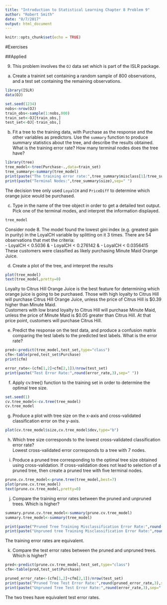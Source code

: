 ```yaml
---
title: "Introduction to Statistical Learning Chapter 8 Problem 9"
author: "Robert Smith"
date: "8/7/2017"
output: html_document
---
```


```r
knitr::opts_chunk$set(echo = TRUE)
```

#Exercises

##Applied

9. This problem involves the `OJ` data set which is part of the ISLR package.

(a) Create a trainint set containing a random sample of 800 observations, and a test set containing the remaining observations.
```r
library(ISLR)
data(OJ)

set.seed(1234)
nobs<-nrow(OJ)
train_obs<-sample(1:nobs,800)
train_set<-OJ[train_obs,]
test_set<-OJ[-train_obs,]
```

(b) Fit a tree to the training data, with Purchase as the response and the other variables as predictors. Use the `summary` function to produce summary statistics about the tree, and describe the results obtained. What is the training error rate? How many terminal nodes does the tree have?
```r
library(tree)
tree_model<-tree(Purchase~.,data=train_set)
tree_summary<-summary(tree_model)
print(paste("The training error rate:",tree_summary$misclass[1]/tree_summary$misclass[2]),sep=" ")
print(paste("Terminal Nodes:",tree_summary$size),sep=" ")
```

The decision tree only used `LoyalCH` and `PriceDiff` to determine which orange juice would be purchased.

(c) Type in the name of the tree object in order to get a detailed text output. Pick one of the terminal modes, and interpret the information displayed.
```r
tree_model
```


Consider node 8. The model found the lowest gini index (e.g. greatest gain in purity) in the LoyalCH variable by splitting on it 3 times. There are 54 observations that met the criteria:  
  - LoyalCH < 0.5036 &
  - LoyalCH < 0.276142 &
  - LoyalCH < 0.0356415
These customers were classified as likely purchasing Minute Maid Orange Juice.

(d) Create a plot of the tree, and interpret the results
```r
plot(tree_model)
text(tree_model,pretty=0)
```

Loyalty to Citrus Hill Orange Juice is the best feature for determining which orange juice is going to be purchased. Those with high loyalty to Citrus Hill will purchase Citrus Hill Orange Juice, unless the price of Citrus Hill is $0.39 higher than Minute Maid.   
Customers with low brand loyalty to Citrus Hill will purchase Minute Maid, unless the price of Minute Maid is $0.05 greater than Citrus Hill. At that price point, customers will purchase Citrus Hill.   

(e) Predict the response on the test data, and produce a confusion matrix comparing the test labels to the predicted test labels. What is the error rate?  
```r
pred<-predict(tree_model,test_set,type="class")
cfm<-table(pred,test_set$Purchase)
print(cfm)

error_rate<-(cfm[1,2]+cfm[2,1])/nrow(test_set)
print(paste("Test Error Rate:",round(error_rate,3),sep=" "))
```

(f) Apply cv.tree() function to the training set in order to determine the optimal tree size. 
```r
set.seed(1)
cv.tree_model<-cv.tree(tree_model)
cv.tree_model
```

(g) Produce a plot with tree size on the x-axis and cross-validated classification error on the y-axis.
```r
plot(cv.tree_model$size,cv.tree_model$dev,type="b")
```

(h) Which tree size corresponds to the lowest cross-validated classification error rate?  
Lowest cross-validated error corresponds to a tree with 7 nodes.  
  
(i) Produce a pruned tree corresponding to the optimal tree size obtained using cross-validation. If cross-validation does not lead to selection of a pruned tree, then create a pruned tree with five terminal nodes.  
```r
prune.cv.tree_model<-prune.tree(tree_model,best=7)
plot(prune.cv.tree_model)
text(prune.cv.tree_model,pretty=0)
```

(j) Compare the training error rates between the pruned and unpruned trees. Which is higher?
```r
summary.prune.cv.tree_model<-summary(prune.cv.tree_model)
summary.tree_model<-summary(tree_model)

print(paste("Pruned Tree Training Misclassification Error Rate:",round(summary.prune.cv.tree_model$misclass[1]/summary.prune.cv.tree_model$misclass[2],4),sep=" "))
print(paste("Unpruned tree Training Misclassification Error Rate:",round(summary.tree_model$misclass[1]/summary.tree_model$misclass[2],4),sep=" "))
```

The training error rates are equivalent. 

(k) Compare the test error rates between the pruned and unpruned trees. Which is higher?
```r
pred<-predict(prune.cv.tree_model,test_set,type="class")
cfm<-table(pred,test_set$Purchase)

pruned_error_rate<-(cfm[1,2]+cfm[2,1])/nrow(test_set)
print(paste("Pruned Tree Test Error Rate:",round(pruned_error_rate,3),sep=" "))
print(paste("Unpruned Tree Test Error Rate:",round(error_rate,3),sep=" "))
```

The two trees have equivalent test error rates.